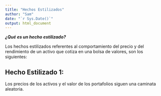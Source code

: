 ```yaml
---
title: "Hechos Estilizados"
author: "Sam"
date: "`r Sys.Date()`"
output: html_document
---
```


***¿Qué es un hecho estilizado?***

Los hechos estilizados referentes al comportamiento del precio y del rendimiento de un activo que cotiza en una bolsa de valores, son los siguientes:

## Hecho Estilizado 1:

Los precios de los activos y el valor de los portafolios siguen una caminata aleatoria.
